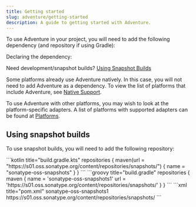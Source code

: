 ```yaml
---
title: Getting started
slug: adventure/getting-started
description: A guide to getting started with Adventure.
---
```




To use Adventure in your project, you will need to add the following dependency (and repository if using Gradle):

Declaring the dependency:

<Dependency group="net.kyori" name="adventure-api" version={LATEST_ADVENTURE_API_RELEASE} />

Need development/snapshot builds? [Using Snapshot Builds](#using-snapshot-builds)

Some platforms already use Adventure natively.
In this case, you will not need to add Adventure as a dependency.
To view the list of platforms that include Adventure, see [Native Support](/adventure/platform/native).

To use Adventure with other platforms, you may wish to look at the platform-specific adapters.
A list of platforms with supported adapters can be found at [Platforms](/adventure/platform).

## Using snapshot builds

To use snapshot builds, you will need to add the following repository:

<Tabs syncKey="build-system">
  <TabItem label="Gradle (Kotlin)">
    ```kotlin title="build.gradle.kts"
    repositories {
      maven(url = "https://s01.oss.sonatype.org/content/repositories/snapshots/") {
        name = "sonatype-oss-snapshots"
      }
    }
    ```
  </TabItem>
  <TabItem label="Gradle (Groovy)">
    ```groovy title="build.gradle"
    repositories {
      maven {
        name = 'sonatype-oss-snapshots1'
        url = 'https://s01.oss.sonatype.org/content/repositories/snapshots/'
      }
    }
    ```
  </TabItem>
  <TabItem label="Maven">
    ```xml title="pom.xml"
    <repositories>
      <repository>
        <id>sonatype-oss-snapshots1</id>
        <url>https://s01.oss.sonatype.org/content/repositories/snapshots/</url>
      </repository>
    </repositories>
    ```
  </TabItem>
</Tabs>
